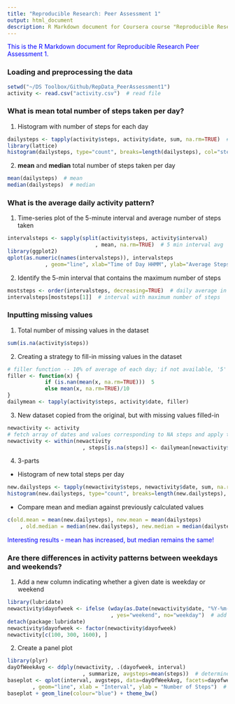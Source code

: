 ```yaml
---
title: "Reproducible Research: Peer Assessment 1"
output: html_document
description: R Markdown document for Coursera course "Reproducible Research", Peer Assessment 1
---
```


<span style="color:blue">
This is the R Markdown document for Reproducible Research Peer Assessment 1.
</span>

### Loading and preprocessing the data
```r
setwd("~/DS Toolbox/Github/RepData_PeerAssessment1")
activity <- read.csv("activity.csv")  # read file
```

### What is mean total number of steps taken per day?
1. Histogram with number of steps for each day
```r
dailysteps <- tapply(activity$steps, activity$date, sum, na.rm=TRUE)  # calculate daily steps
library(lattice)
histogram(dailysteps, type="count", breaks=length(dailysteps), col="steelblue")  # generate histogram
```

2. **mean** and **median** total number of steps taken per day
```r
mean(dailysteps)  # mean
median(dailysteps)  # median
```

### What is the average daily activity pattern?
1. Time-series plot of the 5-minute interval and average number of steps taken
```r
intervalsteps <- sapply(split(activity$steps, activity$interval)
                            , mean, na.rm=TRUE)  # 5 min interval avg
library(ggplot2)
qplot(as.numeric(names(intervalsteps)), intervalsteps
            , geom="line", xlab="Time of Day HHMM", ylab="Average Steps")  # generate plot
```

2. Identify the 5-min interval that contains the maximum number of steps
```r
moststeps <- order(intervalsteps, decreasing=TRUE)  # daily average in decreasing order
intervalsteps[moststeps[1]]  # interval with maximum number of steps
```

### Inputting missing values
1. Total number of missing values in the dataset
```r
sum(is.na(activity$steps))
```
2. Creating a strategy to fill-in missing values in the dataset
```r
# filler function -- 10% of average of each day; if not available, '5'
filler <- function(x) {
            if (is.nan(mean(x, na.rm=TRUE)))  5
            else mean(x, na.rm=TRUE)/10
}
dailymean <- tapply(activity$steps, activity$date, filler)
```
3. New dataset copied from the original, but with missing values filled-in
```r
newactivity <- activity
# fetch array of dates and values corresponding to NA steps and apply to missing values
newactivity <- within(newactivity
                        , steps[is.na(steps)] <- dailymean[newactivity$date[is.na(newactivity$steps)]])
```
4. 3-parts
* Histogram of new total steps per day
```r
new.dailysteps <- tapply(newactivity$steps, newactivity$date, sum, na.rm=TRUE)  # calculate daily steps
histogram(new.dailysteps, type="count", breaks=length(new.dailysteps), col="steelblue")
```

* Compare mean and median against previously calculated values

```r
c(old.mean = mean(new.dailysteps), new.mean = mean(dailysteps)
    , old.median = median(new.dailysteps), new.median = median(dailysteps))
```

<span style="color:blue">
Interesting results - mean has increased, but median remains the same!
</span>

### Are there differences in activity patterns between weekdays and weekends?
1. Add a new column indicating whether a given date is weekday or weekend
```r
library(lubridate)
newactivity$dayofweek <- ifelse (wday(as.Date(newactivity$date, "%Y-%m-%d")) %in% c(1, 7)
                                 , yes="weekend", no="weekday")  # add new column day of week
detach(package:lubridate)
newactivity$dayofweek <- factor(newactivity$dayofweek)
newactivity[c(100, 300, 1600), ]
```
2. Create a panel plot
```r
library(plyr)
dayOfWeekAvg <- ddply(newactivity, .(dayofweek, interval)
                        , summarize, avgsteps=mean(steps))  # determine if a date is weekday or weekend
baseplot <- qplot(interval, avgsteps, data=dayOfWeekAvg, facets=dayofweek ~ .
        , geom="line", xlab = "Interval", ylab = "Number of Steps")  # create plot elements
baseplot + geom_line(colour="blue") + theme_bw()
```